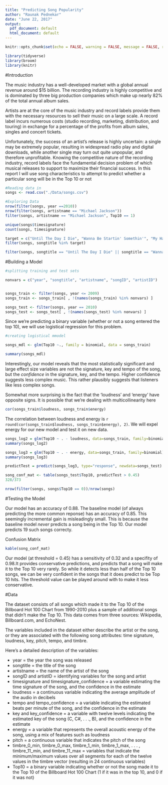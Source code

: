 ```yaml
---
title: "Predicting Song Popularity"
author: "Raunak Pednekar"
date: "June 22, 2017"
output:
  pdf_document: default
  html_document: default
---
```


```r
knitr::opts_chunk$set(echo = FALSE, warning = FALSE, message = FALSE, results = 'hide', comment = '')
```

```r
library(tidyverse)
library(broom)
library(knitr)
```

#Introduction

The music industry has a well-developed market with a global annual revenue around $15 billion. The recording industry is highly competitive and is dominated by three big production companies which make up nearly 82% of the total annual album sales. 

Artists are at the core of the music industry and record labels provide them with the necessary resources to sell their music on a large scale. A record label incurs numerous costs (studio recording, marketing, distribution, and touring) in exchange for a percentage of the profits from album sales, singles and concert tickets.

Unfortunately, the success of an artist's release is highly uncertain: a single may be extremely popular, resulting in widespread radio play and digital downloads, while another single may turn out quite unpopular, and therefore unprofitable. 
Knowing the competitive nature of the recording industry, record labels face the fundamental decision problem of which musical releases to support to maximize their financial success. In this report I will use song characteristics to attempt to predict whether a particular song will be in the Top 10 or not

```r
#Reading data in
songs <- read.csv("./Data/songs.csv")
```

```r
#Exploring Data
nrow(filter(songs, year ==2010))
nrow(filter(songs, artistname == "Michael Jackson"))
filter(songs, artistname == "Michael Jackson", Top10 == 1)

unique(songs$timesignature)
count(songs, timesignature)

target = c("Until The Day I Die", "Wanna Be Startin' Somethin'", "My Happy Ending", "You Make Me Wanna..." )
filter(songs, songtitle %in% target)

filter(songs, songtitle == "Until The Day I Die" || songtitle == "Wanna Be Startin' Somethin'" || songtitle == "My Happy Ending" || songtitle == "You Make Me Wanna...")
```
#Building a Model


```r
#splitting training and test sets

nonvars = c("year", "songtitle", "artistname", "songID", "artistID")


songs_train <- filter(songs, year <= 2009)
songs_train <- songs_train[ , !(names(songs_train) %in% nonvars) ]

songs_test <- filter(songs, year == 2010)
songs_test <- songs_test[ , !(names(songs_test) %in% nonvars) ]
```

Since we're predicting a binary variable (whether or not a song entered the top 10), we will use logistical regression for this problem.

```r
#creating logistical mmodel

songs_mdl <- glm(Top10 ~., family = binomial, data = songs_train)

summary(songs_mdl)
```

Interestingly, our model reveals that the most statistically significant and large effect size variables are not the signature, key and tempo of the song, but the *confidence* in the signature, key, and the tempo. Higher confidence suggests less complex music. This rather plausibly suggests that listeners like less complex songs.

Somewhat more surprising is the fact that the 'loudness' and 'energy' have opposite signs. It is possible that we're dealing with multicollinearity here


```r
cor(songs_train$loudness, songs_train$energy)
```

The correlation between loudness and energy is `r round(cor(songs_train$loudness, songs_train$energy), 2)`. We will expel energy for our new model and test it on new data.

```r
songs_log2 = glm(Top10 ~ . - loudness, data=songs_train, family=binomial)
summary(songs_log2)

songs_log3 = glm(Top10 ~ . - energy, data=songs_train, family=binomial)
summary(songs_log3)

```

```r
predictTest = predict(songs_log3, type="response", newdata=songs_test)

song_conf_mat <- table(songs_test$Top10, predictTest > 0.45)
328/373

nrow(filter(songs, songs$Top10 == 0))/nrow(songs)
```
#Testing the Model

Our model has an accuracy of 0.88. The baseline model (of always predicting the more common reponse) has an accuracy of 0.85. This seemingly incremental gain is misleadingly small. This is because the baseline model *never* predicts a song being in the Top 10. Our model predicts 19 such songs correcty. 

Confusion Matrix
```r

kable(song_conf_mat)
```


Our model (at threshold = 0.45) has a sensitivity of 0.32 and a specifity of 0.98.It provides conservative predictions, and predicts that a song will make it to the Top 10 very rarely. So while it detects less than half of the Top 10 songs, we can be very confident in the songs that it does predict to be Top 10 hits. The threshold value can be played around with to make it less conservative.



#Data

The dataset consists of all songs which made it to the Top 10 of the Billboard Hot 100 Chart from 1990-2010 plus a sample of additional songs that didn't make the Top 10. This data comes from three sources: Wikipedia, Billboard.com, and EchoNest.

The variables included in the dataset either describe the artist or the song, or they are associated with the following song attributes: time signature, loudness, key, pitch, tempo, and timbre.

Here's a detailed description of the variables:

* year = the year the song was released
* songtitle = the title of the song
* artistname = the name of the artist of the song
* songID and artistID = identifying variables for the song and artist
* timesignature and timesignature_confidence = a variable estimating the time signature of the song, and the confidence in the estimate
* loudness = a continuous variable indicating the average amplitude of the audio in decibels
* tempo and tempo_confidence = a variable indicating the estimated beats per minute of the song, and the confidence in the estimate
* key and key_confidence = a variable with twelve levels indicating the estimated key of the song (C, C#, . . ., B), and the confidence in the estimate
* energy = a variable that represents the overall acoustic energy of the song, using a mix of features such as loudness
* pitch = a continuous variable that indicates the pitch of the song
* timbre_0_min, timbre_0_max, timbre_1_min, timbre_1_max, . . . , timbre_11_min, and timbre_11_max = variables that indicate the minimum/maximum values over all segments for each of the twelve values in the timbre vector (resulting in 24 continuous variables)
* Top10 = a binary variable indicating whether or not the song made it to the Top 10 of the Billboard Hot 100 Chart (1 if it was in the top 10, and 0 if it was not)